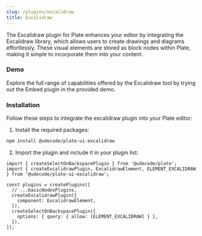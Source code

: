 ```yaml
---
slug: /plugins/excalidraw
title: Excalidraw
---
```


The Excalidraw plugin for Plate enhances your editor by integrating the Excalidraw library, which allows users to create drawings and diagrams effortlessly. These visual elements are stored as block nodes within Plate, making it simple to incorporate them into your content.

### Demo

Explore the full range of capabilities offered by the Excalidraw tool by trying out the Embed plugin in the provided demo.















<ExcalidrawSandpack />

### Installation

Follow these steps to integrate the excalidraw plugin into your Plate editor:


1. Install the required packages:

```bash npm2yarn
npm install @udecode/plate-ui-excalidraw
```

2. Import the plugin and include it in your plugin list:

```tsx
import { createSelectOnBackspacePlugin } from '@udecode/plate';
import { createExcalidrawPlugin, ExcalidrawElement, ELEMENT_EXCALIDRAW } from '@udecode/plate-ui-excalidraw';

const plugins = createPlugins([
  // ...basicNodesPlugins,
  createExcalidrawPlugin({
    component: ExcalidrawElement,
  }),
  createSelectOnBackspacePlugin({
    options: { query: { allow: [ELEMENT_EXCALIDRAW] } },
  }),
]);
```
